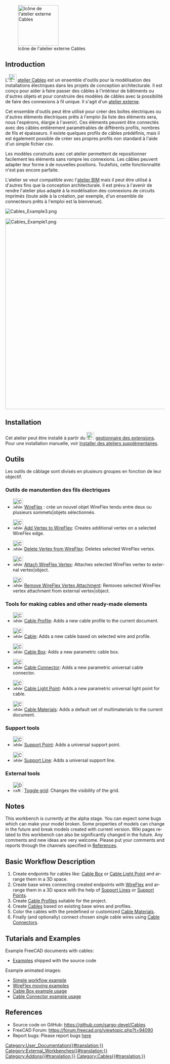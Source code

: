 <languages/>

[[Image:Cables_workbench_icon.svg|thumb|128px|Icône de l'atelier externe Cables]]

{{TOCright}}

<span id="Introduction"></span>
== Introduction ==

L'[[Image:Cables_workbench_icon.svg|24px]] [[Cables_Workbench/fr|atelier Cables]] est un ensemble d'outils pour la modélisation des installations électriques dans les projets de conception architecturale. Il est conçu pour aider à faire passer des câbles à l'intérieur de bâtiments ou d'autres objets et pour construire des modèles de câbles avec la possibilité de faire des connexions à fil unique. Il s'agit d'un [[External_workbenches/fr|atelier externe]].

Cet ensemble d'outils peut être utilisé pour créer des boîtes électriques ou d'autres éléments électriques prêts à l'emploi (la liste des éléments sera, nous l'espérons, élargie à l'avenir). Ces éléments peuvent être connectés avec des câbles entièrement paramétrables de différents profils, nombres de fils et épaisseurs. Il existe quelques profils de câbles prédéfinis, mais il est également possible de créer ses propres profils non standard à l'aide d'un simple fichier csv.

Les modèles construits avec cet atelier permettent de repositionner facilement les éléments sans rompre les connexions. Les câbles peuvent adapter leur forme à de nouvelles positions. Toutefois, cette fonctionnalité n'est pas encore parfaite.

L'atelier se veut compatible avec l'[[BIM_Workbench/fr|atelier BIM]] mais il peut être utilisé à d'autres fins que la conception architecturale. Il est prévu à l'avenir de rendre l'atelier plus adapté à la modélisation des connexions de circuits imprimés (toute aide à la création, par exemple, d'un ensemble de connecteurs prêts à l'emploi est la bienvenue).

[[File:Cables_Example3.png]]
{{Caption|Exemple de boîtes murales et de câbles<br/>Version animée [[Cables_Example1_Simple_workflow|ici]]}}

[[File:Cables_Example1.png|600px]]
{{Caption|Exemple de câble plat à trois conducteurs :<br/>Forme de câble multimatériau et son fil de base, son profil et ses fils secondaires.}}

==Installation==

Cet atelier peut être installé à partir du [[Image:Std_AddonMgr.svg|24px]] [[Std_AddonMgr/fr|gestionnaire des extensions]]. Pour une installation manuelle, voir [[Installing_more_workbenches/fr|Installer des ateliers supplémentaires]].

<span id="Tools"></span>
==Outils==

Les outils de câblage sont divisés en plusieurs groupes en fonction de leur objectif.

<span id="Wire_manipulation_tools"></span>
===Outils de manutention des fils électriques===

* [[Image:Cables_WireFlex.svg|32px]] [[Câbles_WireFlex/fr|WireFlex]] : crée un nouvel objet WireFlex tendu entre deux ou plusieurs sommets|objets sélectionnés.

<div lang="en" dir="ltr" class="mw-content-ltr">
* [[Image:Cables_AddVertex.svg|32px]] [[Cables_AddVertex|Add Vertex to WireFlex]]: Creates additional vertex on a selected WireFlex edge.
</div>

<div lang="en" dir="ltr" class="mw-content-ltr">
* [[Image:Cables_DelVertex.svg|32px]] [[Cables_DelVertex|Delete Vertex from WireFlex]]: Deletes selected WireFlex vertex.
</div>

<div lang="en" dir="ltr" class="mw-content-ltr">
* [[Image:Cables_AttachVertex.svg|32px]] [[Cables_AttachVertex|Attach WireFlex Vertex]]: Attaches selected WireFlex vertex to external vertex|object.
</div>

<div lang="en" dir="ltr" class="mw-content-ltr">
* [[Image:Cables_RemoveVertexAttachment.svg|32px]] [[Cables_RemoveVertexAttachment|Remove WireFlex Vertex Attachment]]: Removes selected WireFlex vertex attachment from external vertex|object.
</div>

<div lang="en" dir="ltr" class="mw-content-ltr">
===Tools for making cables and other ready-made elements===
</div>

<div lang="en" dir="ltr" class="mw-content-ltr">
* [[Image:Cables_Profile.svg|32px]] [[Cables_Profile|Cable Profile]]: Adds a new cable profile to the current document.
</div>

<div lang="en" dir="ltr" class="mw-content-ltr">
* [[Image:Cables_Cable.svg|32px]] [[Cables_Cable|Cable]]: Adds a new cable based on selected wire and profile.
</div>

<div lang="en" dir="ltr" class="mw-content-ltr">
* [[Image:Cables_CableBox.svg|32px]] [[Cables_CableBox|Cable Box]]: Adds a new parametric cable box.
</div>

<div lang="en" dir="ltr" class="mw-content-ltr">
* [[Image:Cables_CableConnector.svg|32px]] [[Cables_CableConnector|Cable Connector]]: Adds a new parametric universal cable connector.
</div>

<div lang="en" dir="ltr" class="mw-content-ltr">
* [[Image:Cables_CableLightPoint.svg|32px]] [[Cables_CableLightPoint|Cable Light Point]]: Adds a new parametric universal light point for cable.
</div>

<div lang="en" dir="ltr" class="mw-content-ltr">
* [[Image:Cables_Material.svg|32px]] [[Cables_Material|Cable Materials]]: Adds a default set of multimaterials to the current document.
</div>

<div lang="en" dir="ltr" class="mw-content-ltr">
===Support tools===
</div>

<div lang="en" dir="ltr" class="mw-content-ltr">
* [[Image:Cables_SupportPoint.svg|32px]] [[Cables_SupportPoint|Support Point]]: Adds a universal support point.
</div>

<div lang="en" dir="ltr" class="mw-content-ltr">
* [[Image:Cables_SupportLine.svg|32px]] [[Cables_SupportLine|Support Line]]: Adds a universal support line.
</div>

<div lang="en" dir="ltr" class="mw-content-ltr">
=== External tools ===
</div>

<div lang="en" dir="ltr" class="mw-content-ltr">
* [[Image:Draft_ToggleGrid.svg|32px]] [[Draft_ToggleGrid|Toggle grid]]: Changes the visibility of the grid.
</div>

<div lang="en" dir="ltr" class="mw-content-ltr">
==Notes==
</div>

<div lang="en" dir="ltr" class="mw-content-ltr">
This workbench is currently at the alpha stage. You can expect some bugs which can make your model broken. Some properties of models can change in the future and break models created with current version. Wiki pages related to this workbench can also be significantly changed in the future. Any comments and new ideas are very welcome. Please put your comments and reports through the channels specified in [[#References|References]].
</div>

<div lang="en" dir="ltr" class="mw-content-ltr">
==Basic Workflow Description==
</div>

<div lang="en" dir="ltr" class="mw-content-ltr">
# Create endpoints for cables like: [[Cables_CableBox|Cable Box]] or [[Cables_CableLightPoint|Cable Light Point]] and arrange them in a 3D space.
# Create base wires connecting created endpoints with [[Cables_WireFlex|WireFlex]] and arrange them in a 3D space with the help of [[Cables_SupportLine|Support Lines]] or [[Cables_SupportPoint|Support Points]].
# Create [[Cables_Profile|Cable Profiles]] suitable for the project.
# Create [[Cables_Cable|Cables]] based on existing base wires and profiles.
# Color the cables with the predefined or customized [[Cables_Material|Cable Materials]].
# Finally (and optionally) connect chosen single cable wires using [[Cables_CableConnector|Cable Connectors]].
</div>

<div lang="en" dir="ltr" class="mw-content-ltr">
==Tutarials and Examples==
</div>

<div lang="en" dir="ltr" class="mw-content-ltr">
Example FreeCAD documents with cables:
* [https://github.com/sargo-devel/Cables/tree/master/examples Examples] shipped with the source code
</div>

<div lang="en" dir="ltr" class="mw-content-ltr">
Example animated images:
* [[Cables_Example1_Simple_workflow|Simple workflow example]]
* [[Cables_Example2_WireFlex|WireFlex moving examples]]
* [[Cables_Example3_CableBox|Cable Box example usage]]
* [[Cables_Example4_CableConnector|Cable Connector example usage]]
</div>

<div lang="en" dir="ltr" class="mw-content-ltr">
==References==
</div>

<div lang="en" dir="ltr" class="mw-content-ltr">
* Source code on GitHub: https://github.com/sargo-devel/Cables
* FreeCAD Forum: https://forum.freecad.org/viewtopic.php?t=94090
* Report bugs: Please report bugs [https://github.com/sargo-devel/Cables/issues here]
</div>


[[Category:User_Documentation{{#translation:}}]]
[[Category:External_Workbenches{{#translation:}}]]
[[Category:Addons{{#translation:}}]]
[[Category:Cables{{#translation:}}]]